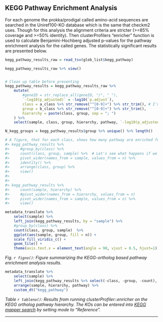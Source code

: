 ## KEGG Pathway Enrichment Analysis

For each genome the prokka/prodigal called amino-acid sequences are searched in the Uniref100-KO database which is the same that checkm2 uses. Though for this analysis the alignment criteria are stricter (>=85% coverage and >=50% identity). Then clusterProfilers "enricher" function is used to calculate Benjamini-Hochberg adjusted p-values for the pathway enrichment analysis for the called genes. The statistically significant results are presented below.

```r

kegg_pathway_results_raw = read_tsv(glob_list$kegg_pathway)

kegg_pathway_results_raw %>% view()


# Clean up table before presenting
kegg_pathway_results = kegg_pathway_results_raw %>% 
    mutate(
        #geneID = str_replace_all(geneID, "/", " "),
        `-log10(p_adjusted)` = -log10(`p.adjust`),
        class = a_class %>% str_remove("^[0-9]+") %>% str_trim(), # I'm removing the number codes in front as they're too long and unnecessary.
        group = b_class %>% str_remove("^[0-9]+") %>% str_trim(),
        hierarchy = paste(class, group, sep = "; ") 
    ) %>% 
    select(sample, class, group, hierarchy, pathway, `-log10(p_adjusted)`, `gene ratio` = GeneRatio, KOs = geneID, count = Count)

N_kegg_groups = kegg_pathway_results$group %>% unique() %>% length()


```



```r


# A figure, that for each class, shows how many pathway are enriched for.
#> kegg_pathway_results %>%
#>     #group_by(class) %>%
#>     count(class, group, sample) %>%  # Let's see what happens if we have both class and group
#>     pivot_wider(names_from = sample, values_from = n) %>% 
#>     identity() %>% 
#>     arrange(class, group) %>% 
#>     view()
#> 
#> 
#> kegg_pathway_results %>%
#>     count(sample, hierarchy) %>% 
#>     #pivot_wider(names_from = hierarchy, values_from = n)
#>     pivot_wider(names_from = sample, values_from = n) %>%
#>     view()

metadata_translate %>% 
    select(sample) %>%
    left_join(kegg_pathway_results, by = "sample") %>%
    #group_by(class) %>%
    count(class, group, sample)  %>% 
    ggplot(aes(sample, group, fill = n)) + 
    scale_fill_viridis_c() +
    geom_tile() + 
    theme(axis.text.x = element_text(angle = 90, vjust = 0.5, hjust=1))

```

*Fig. `r figno()`: Figure summarizing the KEGG-ortholog based pathway enrichment analysis results.*


```r
metadata_translate %>% 
    select(sample) %>% 
    left_join(kegg_pathway_results %>% select(-class, -group, -count), by = "sample") %>% 
    arrange(sample, hierarchy, pathway) %>% 
    custom_dt("kegg_pathway")


```

*Table `r tableno()`: Results from running clusterProfiler::enricher on the KEGG ortholog pathway hierarchy. The KOs can be entered into [KEGG mapper search](https://www.genome.jp/kegg/mapper/search.html) by setting mode to "Reference".*


---